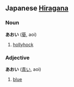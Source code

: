 == Japanese [[Hiragana]] ==                             
===Noun===
'''あおい''' ([[葵]], aoi)

# [[hollyhock]]

===Adjective===
'''あおい''' ([[青い]], aoi)

# [[blue]]